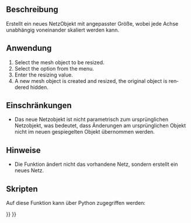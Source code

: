 <languages/>

<div lang="en" dir="ltr" class="mw-content-ltr">
{{Docnav
|[[OpenSCAD_ScaleMeshFeature|Scale Mesh Feature]]
|[[OpenSCAD_IncreaseToleranceFeature|Increase Tolerance Feature]]
|[[OpenSCAD_Workbench|OpenSCAD]]
|IconL=OpenSCAD_ScaleMeshFeature.svg
|IconR=OpenSCAD_IncreaseToleranceFeature.svg
|IconC=Workbench_OpenSCAD.svg
}}
</div>

<div lang="en" dir="ltr" class="mw-content-ltr">
{{GuiCommand
|Name=OpenSCAD ResizeMeshFeature
|MenuLocation=OpenSCAD → Resize Mesh Feature
|Workbenches=[[OpenSCAD_Workbench|OpenSCAD]]
}}
</div>

<span id="Description"></span>
==Beschreibung== 

Erstellt ein neues NetzObjekt mit angepasster Größe, wobei jede Achse unabhängig voneinander skaliert werden kann.

<span id="Usage"></span>
==Anwendung== 

<div lang="en" dir="ltr" class="mw-content-ltr">
# Select the mesh object to be resized.
# Select the {{MenuCommand|OpenSCAD → [[Image:OpenSCAD_ResizeMeshFeature.svg|16px]] Resize Mesh Feature}} option from the menu.
# Enter the resizing value.
# A new mesh object is created and resized, the original object is rendered hidden.
</div>

<span id="Limitations"></span>
==Einschränkungen== 

* Das neue Netzobjekt ist nicht parametrisch zum ursprünglichen Netzobjekt, was bedeutet, dass Änderungen am ursprünglichen Objekt nicht im neuen gespiegelten Objekt übernommen werden.

<span id="Notes"></span>
==Hinweise== 

* Die Funktion ändert nicht das vorhandene Netz, sondern erstellt ein neues Netz.

<span id="Scripting"></span>
==Skripten==

Auf diese Funktion kann über Python zugegriffen werden:

{{Code|code=
import OpenSCADUtils
import Mesh
#this assumes an existing object in the document named "Mesh" that you wish to mirror
original_mesh = App.ActiveDocument.Mesh
resized_mesh = OpenSCADUtils.resizemesh(original_mesh.Mesh, FreeCAD.Base.Vector(100,50,40))
#New mesh would be 100 mm on the x axis, 50 mm on the y axis, and 40 mm on the z axis.
Mesh.show(resized_mesh)
}}


<div lang="en" dir="ltr" class="mw-content-ltr">
{{Docnav
|[[OpenSCAD_ScaleMeshFeature|Scale Mesh Feature]]
|[[OpenSCAD_IncreaseToleranceFeature|Increase Tolerance Feature]]
|[[OpenSCAD_Workbench|OpenSCAD]]
|IconL=OpenSCAD_ScaleMeshFeature.svg
|IconR=OpenSCAD_IncreaseToleranceFeature.svg
|IconC=Workbench_OpenSCAD.svg
}}
</div>

{{OpenSCAD_Tools_navi{{#translation:}}}}
{{Userdocnavi{{#translation:}}}}